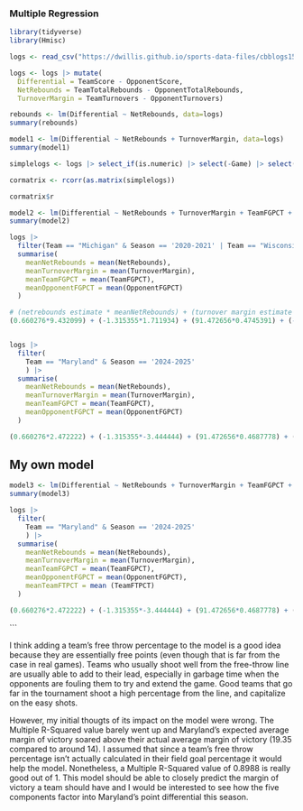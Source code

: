 ### Multiple Regression

```r
library(tidyverse)
library(Hmisc)
```

```r
logs <- read_csv("https://dwillis.github.io/sports-data-files/cbblogs1525.csv")
```

```r
logs <- logs |> mutate(
  Differential = TeamScore - OpponentScore, 
  NetRebounds = TeamTotalRebounds - OpponentTotalRebounds,
  TurnoverMargin = TeamTurnovers - OpponentTurnovers)
```

```r
rebounds <- lm(Differential ~ NetRebounds, data=logs)
summary(rebounds)
```
```r
model1 <- lm(Differential ~ NetRebounds + TurnoverMargin, data=logs)
summary(model1)
```
```r
simplelogs <- logs |> select_if(is.numeric) |> select(-Game) |> select(Differential, NetRebounds, TurnoverMargin, TeamFGPCT, TeamTotalRebounds, OpponentFGPCT, OpponentTotalRebounds, TeamFTPCT)

cormatrix <- rcorr(as.matrix(simplelogs))

cormatrix$r
```
```r
model2 <- lm(Differential ~ NetRebounds + TurnoverMargin + TeamFGPCT + OpponentFGPCT + NetFTPct, data=logs)
summary(model2)
```

```r
logs |> 
  filter(Team == "Michigan" & Season == '2020-2021' | Team == "Wisconsin" & Season == '2019-2020' | Team == "Michigan State" & Season == '2018-2019' | Team == "Michigan State" & Season == '2017-2018' | Team == 'Illinois' & Season == '2021-2022' | Team == 'Purdue' & Season == '2022-2023' | Team == 'Purdue' & Season == '2023-2024' | Team == "Michigan State" & Season == '2024-2025') |> 
  summarise(
    meanNetRebounds = mean(NetRebounds),
    meanTurnoverMargin = mean(TurnoverMargin),
    meanTeamFGPCT = mean(TeamFGPCT),
    meanOpponentFGPCT = mean(OpponentFGPCT)
  )
```
```r
# (netrebounds estimate * meanNetRebounds) + (turnover margin estimate * meanTurnoverMargin) + (TeamFGPCT estimate * meanTeamFGPCT) + (OpponentFGPCT estimate * meanOpponentFGPCT) + Intercept
(0.660276*9.432099) + (-1.315355*1.711934) + (91.472656*0.4745391) + (-91.705986*0.4000823) + 0.230468
```
```r

```

```r
logs |> 
  filter(
    Team == "Maryland" & Season == '2024-2025'
    ) |> 
  summarise(
    meanNetRebounds = mean(NetRebounds),
    meanTurnoverMargin = mean(TurnoverMargin),
    meanTeamFGPCT = mean(TeamFGPCT),
    meanOpponentFGPCT = mean(OpponentFGPCT)
  )
```
```r
(0.660276*2.472222) + (-1.315355*-3.444444) + (91.472656*0.4687778) + (-91.705986*0.4150278) + 0.230468
```

## My own model
```r
model3 <- lm(Differential ~ NetRebounds + TurnoverMargin + TeamFGPCT + OpponentFGPCT + TeamFTPCT, data=logs)
summary(model3)
```
```r
logs |> 
  filter(
    Team == "Maryland" & Season == '2024-2025'
    ) |> 
  summarise(
    meanNetRebounds = mean(NetRebounds),
    meanTurnoverMargin = mean(TurnoverMargin),
    meanTeamFGPCT = mean(TeamFGPCT),
    meanOpponentFGPCT = mean(OpponentFGPCT),
    meanTeamFTPCT = mean (TeamFTPCT)
  )
```
```r
(0.660276*2.472222) + (-1.315355*-3.444444) + (91.472656*0.4687778) + (-91.705986*0.4150278) + (10.799775*0.7534167) + 0.230468
```
```

I think adding a team's free throw percentage to the model is a good idea because they are essentially free points (even though that is far from the case in real games). Teams who usually shoot well from the free-throw line are usually able to add to their lead, especially in garbage time when the opponents are fouling them to try and extend the game. Good teams that go far in the tournament shoot a high percentage from the line, and capitalize on the easy shots.

However, my initial thougts of its impact on the model were wrong. The Multiple R-Squared value barely went up and Maryland's expected average margin of victory soared above their actual average margin of victory (19.35 compared to around 14). I assumed that since a team's free throw percentage isn't actually calculated in their field goal percentage it would help the model. Nonetheless, a Multiple R-Squared value of 0.8988 is really good out of 1. This model should be able to closely predict the margin of victory a team should have and I would be interested to see how the five components factor into Maryland's point differential this season.